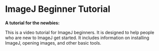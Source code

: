 = ImageJ Beginner Tutorial =

'''A tutorial for the newbies:'''

This is a video tutorial for ImageJ beginners.  It is designed to help people who are new to ImageJ get started.  It includes information on installing ImageJ, opening images, and other basic tools.

{{:video:beginner_help:beginner_tutorial_1029b.swf?990x620|Beginner Tutorial}}
